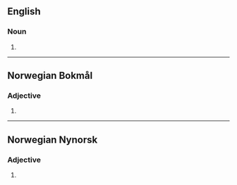 ==English==

===Noun===
{{head|en|misspelling}}

# {{misspelling of|en|siege}}

----

==Norwegian Bokmål==

===Adjective===
{{head|nb|adjective form}}

# {{inflection of|nb|seig||def:sg//p}}

----

==Norwegian Nynorsk==

===Adjective===
{{head|nn|adjective form}}

# {{inflection of|nn|seig||def:sg//p}}